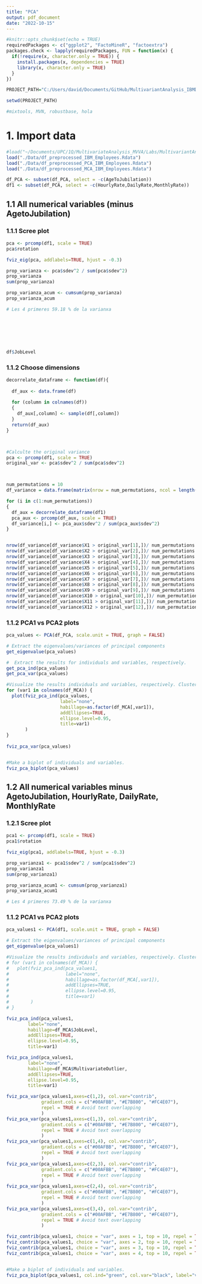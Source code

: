```yaml
---
title: "PCA"
output: pdf_document
date: "2022-10-15"
---
```


```r
#knitr::opts_chunk$set(echo = TRUE)
requiredPackages <- c("ggplot2", "FactoMineR", "factoextra")
packages.check <- lapply(requiredPackages, FUN = function(x) {
  if(!require(x, character.only = TRUE)) {
    install.packages(x, dependencies = TRUE)
    library(x, character.only = TRUE)
  }
})

PROJECT_PATH="C:/Users/david/Documents/GitHub/MultivariantAnalysis_IBMDataset"

setwd(PROJECT_PATH)

#mixtools, MVN, robustbase, hola
```

# 1. Import data

```R
#load("~/Documents/UPC/1Q/MultivariateAnalysis_MVVA/Labs/MultivariantAnalysis_IBMDataset/dataframe_PCA_MCA_MFA.Rdata")
load("./Data/df_preprocessed_IBM_Employees.Rdata") 
load("./Data/df_preprocessed_PCA_IBM_Employees.Rdata") 
load("./Data/df_preprocessed_MCA_IBM_Employees.Rdata") 

df_PCA <- subset(df_PCA, select = -c(AgeToJubilation))
df1 <- subset(df_PCA, select = -c(HourlyRate,DailyRate,MonthlyRate))
```

## 1.1 All numerical variables (minus AgetoJubilation)

### 1.1.1 Scree plot

```r

pca <- prcomp(df1, scale = TRUE)
pca$rotation

fviz_eig(pca, addlabels=TRUE, hjust = -0.3) 

prop_varianza <- pca$sdev^2 / sum(pca$sdev^2)
prop_varianza
sum(prop_varianza)

prop_varianza_acum <- cumsum(prop_varianza)
prop_varianza_acum

# Les 4 primeres 59.18 % de la varianxa







df$JobLevel

```

### 1.1.2 Choose dimensions

```r

decorrelate_dataframe <- function(df){
    
  df_aux <- data.frame(df) 
  
  for (column in colnames(df))
  {
    df_aux[,column] <- sample(df[,column])
  }
  return(df_aux)
}



#Calculte the original variance
pca <- prcomp(df1, scale = TRUE)
original_var <- pca$sdev^2 / sum(pca$sdev^2)



num_permutations = 10
df_variance = data.frame(matrix(nrow = num_permutations, ncol = length(colnames(df1)))) 

for (i in c(1:num_permutations))
{
  df_aux = decorrelate_dataframe(df1)
  pca_aux <- prcomp(df_aux, scale = TRUE)
  df_variance[i,] <- pca_aux$sdev^2 / sum(pca_aux$sdev^2)
}


nrow(df_variance[df_variance$X1 > original_var[1],])/ num_permutations
nrow(df_variance[df_variance$X2 > original_var[2],])/ num_permutations
nrow(df_variance[df_variance$X3 > original_var[3],])/ num_permutations
nrow(df_variance[df_variance$X4 > original_var[4],])/ num_permutations
nrow(df_variance[df_variance$X5 > original_var[5],])/ num_permutations
nrow(df_variance[df_variance$X6 > original_var[6],])/ num_permutations
nrow(df_variance[df_variance$X7 > original_var[7],])/ num_permutations
nrow(df_variance[df_variance$X8 > original_var[8],])/ num_permutations
nrow(df_variance[df_variance$X9 > original_var[9],])/ num_permutations
nrow(df_variance[df_variance$X10 > original_var[10],])/ num_permutations
nrow(df_variance[df_variance$X11 > original_var[11],])/ num_permutations
nrow(df_variance[df_variance$X12 > original_var[12],])/ num_permutations


```


### 1.1.2 PCA1 vs PCA2 plots

```r

pca_values <- PCA(df_PCA, scale.unit = TRUE, graph = FALSE)

# Extract the eigenvalues/variances of principal components
get_eigenvalue(pca_values)

#  Extract the results for individuals and variables, respectively.
get_pca_ind(pca_values)
get_pca_var(pca_values)

#Visualize the results individuals and variables, respectively. Clustering by all possible Qualitative Variables to see if some can be explained well for the PCA's
for (var1 in colnames(df_MCA)) {
  plot(fviz_pca_ind(pca_values, 
                    label="none", 
                    habillage=as.factor(df_MCA[,var1]),
                    addEllipses=TRUE, 
                    ellipse.level=0.95,
                    title=var1)
       )
}
  
fviz_pca_var(pca_values)


#Make a biplot of individuals and variables.
fviz_pca_biplot(pca_values)

```

## 1.2 All numerical variables minus AgetoJubilation, HourlyRate, DailyRate, MonthlyRate

### 1.2.1 Scree plot

```r

pca1 <- prcomp(df1, scale = TRUE)
pca1$rotation

fviz_eig(pca1, addlabels=TRUE, hjust = -0.3) 

prop_varianza1 <- pca1$sdev^2 / sum(pca1$sdev^2)
prop_varianza1
sum(prop_varianza1)

prop_varianza_acum1 <- cumsum(prop_varianza1)
prop_varianza_acum1

# Les 4 primeres 73.49 % de la varianxa

```

### 1.1.2 PCA1 vs PCA2 plots

```r

pca_values1 <- PCA(df1, scale.unit = TRUE, graph = FALSE)

# Extract the eigenvalues/variances of principal components
get_eigenvalue(pca_values1)

#Visualize the results individuals and variables, respectively. Clustering by all possible Qualitative Variables to see if some can be explained well for the PCA's
# for (var1 in colnames(df_MCA)) {
#   plot(fviz_pca_ind(pca_values1, 
#                     label="none", 
#                     habillage=as.factor(df_MCA[,var1]),
#                     addEllipses=TRUE, 
#                     ellipse.level=0.95,
#                     title=var1)
#        )
# }

fviz_pca_ind(pca_values1, 
        label="none",
        habillage=df_MCA$JobLevel, 
        addEllipses=TRUE, 
        ellipse.level=0.95,
        title=var1)

fviz_pca_ind(pca_values1, 
        label="none", 
        habillage=df_MCA$MultivariateOutlier,
        addEllipses=TRUE, 
        ellipse.level=0.95,
        title=var1)

fviz_pca_var(pca_values1,axes=c(1,2), col.var="contrib",
             gradient.cols = c("#00AFBB", "#E7B800", "#FC4E07"),
             repel = TRUE # Avoid text overlapping
             )
fviz_pca_var(pca_values1,axes=c(1,3), col.var="contrib",
             gradient.cols = c("#00AFBB", "#E7B800", "#FC4E07"),
             repel = TRUE # Avoid text overlapping
             )
fviz_pca_var(pca_values1,axes=c(1,4), col.var="contrib",
             gradient.cols = c("#00AFBB", "#E7B800", "#FC4E07"),
             repel = TRUE # Avoid text overlapping
             )
fviz_pca_var(pca_values1,axes=c(2,3), col.var="contrib",
             gradient.cols = c("#00AFBB", "#E7B800", "#FC4E07"),
             repel = TRUE # Avoid text overlapping
             )
fviz_pca_var(pca_values1,axes=c(2,4), col.var="contrib",
             gradient.cols = c("#00AFBB", "#E7B800", "#FC4E07"),
             repel = TRUE # Avoid text overlapping
             )
fviz_pca_var(pca_values1,axes=c(3,4), col.var="contrib",
             gradient.cols = c("#00AFBB", "#E7B800", "#FC4E07"),
             repel = TRUE # Avoid text overlapping
             )

fviz_contrib(pca_values1, choice = "var", axes = 1, top = 10, repel = TRUE)
fviz_contrib(pca_values1, choice = "var", axes = 2, top = 10, repel = TRUE)
fviz_contrib(pca_values1, choice = "var", axes = 3, top = 10, repel = TRUE)
fviz_contrib(pca_values1, choice = "var", axes = 4, top = 10, repel = TRUE)


#Make a biplot of individuals and variables.
fviz_pca_biplot(pca_values1, col.ind="green", col.var="black", label="var", repel = TRUE)

```

